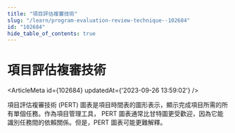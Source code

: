 ```yaml
---
title: "項目評估複審技術"
slug: "/learn/program-evaluation-review-technique--102684"
id: "102684"
hide_table_of_contents: true
---
```



# 項目評估複審技術

<ArticleMeta id={102684} updatedAt={'2023-09-26 13:59:02'} />
<div className='border-solid border-b border-t-0 my-4 border-[var(--ifm-color-gray-300)]' />

項目評估複審技術 (PERT) 圖表是項目時間表的圖形表示，顯示完成項目所需的所有單個任務。作為項目管理工具， PERT 圖表通常比甘特圖更受歡迎，因為它能識別任務間的依賴關係。但是，PERT 圖表可能更難解釋。
